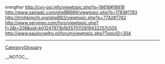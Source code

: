 erergthyr http://cvv-psi.info/viewtopic.php?p=16618#16618 http://www.samadc.com/phpBB666/viewtopic.php?p=1783#1783 http://trinhkimchi.org/phpBB2/viewtopic.php?p=7742#7742 http://www.servineo.com/foro/viewtopic.php?f=2&t=208&sid=b01247973b1b5575112819432257c505 http://www.paulocoelho.pl/forum/viewtopic.php?TopicID=304
----
[[CategoryGlossary]]

__NOTOC__